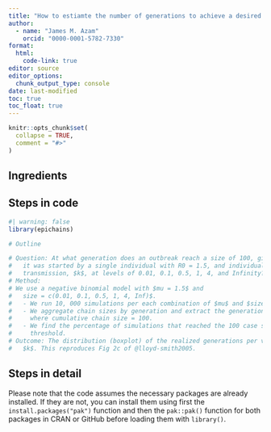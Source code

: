 ```yaml
---
title: "How to estiamte the number of generations to achieve a desired outbreak size"
author:
  - name: "James M. Azam"
    orcid: "0000-0001-5782-7330"
format:
  html:
    code-link: true
editor: source
editor_options:
  chunk_output_type: console
date: last-modified
toc: true
toc_float: true
---
```


```r
knitr::opts_chunk$set(
  collapse = TRUE,
  comment = "#>"
)
```

## Ingredients


## Steps in code

```r
#| warning: false
library(epichains)

# Outline

# Question: At what generation does an outbreak reach a size of 100, given that
#   it was started by a single individual with R0 = 1.5, and individual
#   transmission, $k$, at levels of 0.01, 0.1, 0.5, 1, 4, and Infinity?
# Method: 
# We use a negative binomial model with $mu = 1.5$ and
#   size = c(0.01, 0.1, 0.5, 1, 4, Inf)$.
#   - We run 10, 000 simulations per each combination of $mu$ and $size$
#   - We aggregate chain sizes by generation and extract the generation
#     where cumulative chain size = 100.
#   - We find the percentage of simulations that reached the 100 case size
#     threshold.
# Outcome: The distribution (boxplot) of the realized generations per value of
#   $k$. This reproduces Fig 2c of @lloyd-smith2005.
```

## Steps in detail

<!-- OPTIONAL -->


<!-- must: keep to warn users on how to install packages -->

Please note that the code assumes the necessary packages are already installed. If they are not, you can install them using first the `install.packages("pak")` function and then the `pak::pak()` function for both packages in CRAN or GitHub before loading them with `library()`. 
